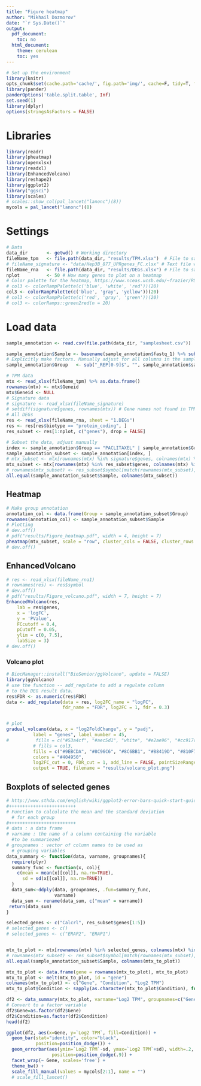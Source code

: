 ```yaml
---
title: "Figure heatmap"
author: "Mikhail Dozmorov"
date: "`r Sys.Date()`"
output:
  pdf_document:
    toc: no
  html_document:
    theme: cerulean
    toc: yes
---
```


```r
# Set up the environment
library(knitr)
opts_chunk$set(cache.path='cache/', fig.path='img/', cache=F, tidy=T, fig.keep='high', echo=F, dpi=100, warnings=F, message=F, comment=NA, warning=F, results='as.is', fig.width = 10, fig.height = 6) #out.width=700, 
library(pander)
panderOptions('table.split.table', Inf)
set.seed(1)
library(dplyr)
options(stringsAsFactors = FALSE)
```

# Libraries

```r
library(readr)
library(pheatmap)
library(openxlsx)
library(readxl)
library(EnhancedVolcano)
library(reshape2)
library(ggplot2)
library("ggsci")
library(scales)
# scales::show_col(pal_lancet("lanonc")(8))
mycols = pal_lancet("lanonc")(8)
```

# Settings 

```r
# Data
data_dir       <- getwd() # Working directory
fileName_tpm   <- file.path(data_dir, "results/TPM.xlsx")  # File to save TPM values
# fileName_signature <- "data/Hep3B_877_UPRgenes_FC.xlsx" # Text file with gene name per line signature
fileName_rna   <- file.path(data_dir, "results/DEGs.xlsx") # File to save all results of 
nplot          <- 50 # How many genes to plot on a heatmap
# Color palette for the heatmap, https://www.nceas.ucsb.edu/~frazier/RSpatialGuides/colorPaletteCheatsheet.pdf
# col3 <- colorRampPalette(c('blue', 'white', 'red'))(20)
col3 <- colorRampPalette(c('blue', 'gray', 'yellow'))(20)
# col3 <- colorRampPalette(c('red', 'gray', 'green'))(20)
# col3 <- colorRamps::green2red(n = 20)
```

# Load data

```r
sample_annotation <- read.csv(file.path(data_dir, "samplesheet.csv"))

sample_annotation$Sample <- basename(sample_annotation$fastq_1) %>% sub("_R1_001.fastq.gz", "", .) %>% stringr::str_replace(., "-", "_REP")
# Explicitly make factors. Manually adjust for all columns in the sample annotation file
sample_annotation$Group   <- sub("_REP[0-9]$", "", sample_annotation$sample) %>% factor()
```

```r
# TPM data
mtx <- read_xlsx(fileName_tpm) %>% as.data.frame()
rownames(mtx) <- mtx$Geneid
mtx$Geneid <- NULL
# Signature data
# signature <- read_xlsx(fileName_signature)
# setdiff(signature$genes, rownames(mtx)) # Gene names not found in TPM file
# All DEGs
res <- read_xlsx(fileName_rna, sheet = "1.DEGs")
res <- res[res$biotype == "protein_coding", ]
res_subset <- res[1:nplot, c("genes"), drop = FALSE]
```

```r
# Subset the data, adjust manually
index <- sample_annotation$Group == "PACLITAXEL" | sample_annotation$Group == "VEHICLE"
sample_annotation_subset <- sample_annotation[index, ]
# mtx_subset <- mtx[rownames(mtx) %in% signature$genes, colnames(mtx) %in% sample_annotation_subset$Sample]
mtx_subset <- mtx[rownames(mtx) %in% res_subset$genes, colnames(mtx) %in% sample_annotation_subset$Sample]
# rownames(mtx_subset) <- res_subset$symbol[match(rownames(mtx_subset), res_subset$genes)]
all.equal(sample_annotation_subset$Sample, colnames(mtx_subset))
```

## Heatmap

```r
# Make group annotation
annotation_col <- data.frame(Group = sample_annotation_subset$Group)
rownames(annotation_col) <- sample_annotation_subset$Sample
# Plotting
# dev.off()
# pdf("results/Figure_heatmap.pdf", width = 4, height = 7)
pheatmap(mtx_subset, scale = "row", cluster_cols = FALSE, cluster_rows = TRUE, color = col3, treeheight_row = 0, treeheight_col = 0, show_rownames = TRUE, show_colnames = FALSE, annotation_col = annotation_col)
# dev.off()
```

## EnhancedVolcano

```r
# res <- read_xlsx(fileName_rna1)
# rownames(res) <- res$symbol
# dev.off()
# pdf("results/Figure_volcano.pdf", width = 7, height = 7)
EnhancedVolcano(res,
    lab = res$genes,
    x = 'logFC',
    y = 'PValue',
    FCcutoff = 0.4,
    pCutoff = 0.05,
    ylim = c(0, 7.5),
    labSize = 3)
# dev.off()
```

### Volcano plot

```r
# BiocManager::install("BioSenior/ggVolcano", update = FALSE)
library(ggVolcano)
# use the function -- add_regulate to add a regulate column 
# to the DEG result data. 
res$FDR <- as.numeric(res$FDR)
data <- add_regulate(data = res, log2FC_name = "logFC",
                     fdr_name = "FDR", log2FC = 1, fdr = 0.3)


# plot
gradual_volcano(data, x = "log2FoldChange", y = "padj",
          label = "genes", label_number = 45,
#          fills = c("#53a4cf", "#aec5d1", "white", "#e2ae96", "#cc917c", "#a96d5d", "#91403e"),
          # fills = col3,
          fills = c("#9EBCDA", "#8C96C6", "#8C6BB1", "#88419D", "#810F7C", "#4D004B"),
          colors = "#404950",
          log2FC_cut = 0, FDR_cut = 1, add_line = FALSE, pointSizeRange = c(2, 2),
          output = TRUE, filename = "results/volcano_plot.png")
```


## Boxplots of selected genes

```r
# http://www.sthda.com/english/wiki/ggplot2-error-bars-quick-start-guide-r-software-and-data-visualization
#+++++++++++++++++++++++++
# Function to calculate the mean and the standard deviation
  # for each group
#+++++++++++++++++++++++++
# data : a data frame
# varname : the name of a column containing the variable
  #to be summariezed
# groupnames : vector of column names to be used as
  # grouping variables
data_summary <- function(data, varname, groupnames){
  require(plyr)
  summary_func <- function(x, col){
    c(mean = mean(x[[col]], na.rm=TRUE),
      sd = sd(x[[col]], na.rm=TRUE))
  }
  data_sum<-ddply(data, groupnames, .fun=summary_func,
                  varname)
  data_sum <- rename(data_sum, c("mean" = varname))
 return(data_sum)
}
```


```r

selected_genes <- c("Calcrl", res_subset$genes[1:5])
# selected_genes <- c()
# selected_genes <- c("ERAP2", "ERAP1")


mtx_to_plot <- mtx[rownames(mtx) %in% selected_genes, colnames(mtx) %in% sample_annotation_subset$Sample]
# rownames(mtx_subset) <- res_subset$symbol[match(rownames(mtx_subset), res_subset$genes)]
all.equal(sample_annotation_subset$Sample, colnames(mtx_to_plot))

mtx_to_plot <- data.frame(gene = rownames(mtx_to_plot), mtx_to_plot)
mtx_to_plot <- melt(mtx_to_plot, id = "gene")
colnames(mtx_to_plot) <- c("Gene", "Condition", "Log2 TPM")
mtx_to_plot$Condition <- sapply(as.character(mtx_to_plot$Condition), function(x) strsplit(x, "_")[[1]][1])

df2 <- data_summary(mtx_to_plot, varname="Log2 TPM", groupnames=c("Gene", "Condition"))
# Convert to a factor variable
df2$Gene=as.factor(df2$Gene)
df2$Condition=as.factor(df2$Condition)
head(df2)

ggplot(df2, aes(x=Gene, y=`Log2 TPM`, fill=Condition)) + 
  geom_bar(stat="identity", color="black", 
           position=position_dodge()) +
  geom_errorbar(aes(ymin=`Log2 TPM`-sd, ymax=`Log2 TPM`+sd), width=.2,
                 position=position_dodge(.9)) +
  facet_wrap(~ Gene, scales='free') +
  theme_bw() +
  scale_fill_manual(values = mycols[2:1], name = "") 
  # scale_fill_lancet()
```

